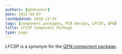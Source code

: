 ```yaml
---
authors: [gbmhunter]
date: 2015-04-07
lastUpdated: 2018-12-29
tags: [component packages, PCB design, LFCSP, QFN]
title: LFCSP Component Package
type: page
---
```


LFCSP is a synonym for the [QFN component package](/pcb-design/component-packages/qfn-component-package).
